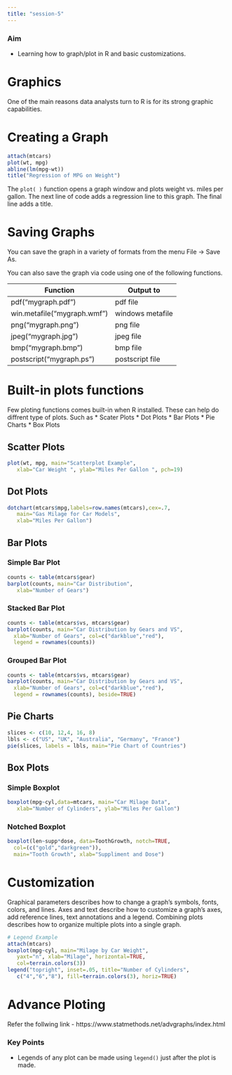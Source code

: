 ```yaml
---
title: "session-5"
---
```


### Aim { .session-start }
* Learning how to graph/plot in R and basic customizations.

# Graphics
One of the main reasons data analysts turn to R is for its strong graphic capabilities.

# Creating a Graph
```r
attach(mtcars)
plot(wt, mpg)
abline(lm(mpg~wt))
title("Regression of MPG on Weight")
```

The `plot( )` function opens a graph window and plots weight vs. miles per gallon.
The next line of code adds a regression line to this graph. The final line adds a title.

# Saving Graphs
You can save the graph in a variety of formats from the menu
File -> Save As.

You can also save the graph via code using one of the following functions.

| Function                    | Output to        |
|-----------------------------|------------------|
| pdf("mygraph.pdf")          | pdf file         |
| win.metafile("mygraph.wmf") | windows metafile |
| png("mygraph.png")          | png file         |
| jpeg("mygraph.jpg")         | jpeg file        |
| bmp("mygraph.bmp")          | bmp file         |
| postscript("mygraph.ps")    | postscript file  |

# Built-in plots functions
Few ploting functions comes built-in when R installed. These can help do diffrent type of plots. Such as
  * Scater Plots
  * Dot Plots
  * Bar Plots
  * Pie Charts
  * Box Plots
  
## Scatter Plots
```r
plot(wt, mpg, main="Scatterplot Example",
   xlab="Car Weight ", ylab="Miles Per Gallon ", pch=19)
```
  
## Dot Plots
```r
dotchart(mtcars$mpg,labels=row.names(mtcars),cex=.7,
   main="Gas Milage for Car Models",
   xlab="Miles Per Gallon")
```

## Bar Plots

### Simple Bar Plot
```r
counts <- table(mtcars$gear)
barplot(counts, main="Car Distribution",
   xlab="Number of Gears")
```

### Stacked Bar Plot
```r
counts <- table(mtcars$vs, mtcars$gear)
barplot(counts, main="Car Distribution by Gears and VS",
  xlab="Number of Gears", col=c("darkblue","red"),
  legend = rownames(counts))
```

### Grouped Bar Plot
```r
counts <- table(mtcars$vs, mtcars$gear)
barplot(counts, main="Car Distribution by Gears and VS",
  xlab="Number of Gears", col=c("darkblue","red"),
  legend = rownames(counts), beside=TRUE)
```

## Pie Charts

```r
slices <- c(10, 12,4, 16, 8)
lbls <- c("US", "UK", "Australia", "Germany", "France")
pie(slices, labels = lbls, main="Pie Chart of Countries")
```

## Box Plots

### Simple Boxplot
```r
boxplot(mpg~cyl,data=mtcars, main="Car Milage Data",
   xlab="Number of Cylinders", ylab="Miles Per Gallon")
```

### Notched Boxplot
```r
boxplot(len~supp*dose, data=ToothGrowth, notch=TRUE,
  col=(c("gold","darkgreen")),
  main="Tooth Growth", xlab="Suppliment and Dose")
```

# Customization
Graphical parameters describes how to change a graph's symbols, fonts, colors, and lines. Axes and text describe how to customize a graph's axes, add reference lines, text annotations and a legend. Combining plots describes how to organize multiple plots into a single graph.

```r
# Legend Example
attach(mtcars)
boxplot(mpg~cyl, main="Milage by Car Weight",
   yaxt="n", xlab="Milage", horizontal=TRUE,
   col=terrain.colors(3))
legend("topright", inset=.05, title="Number of Cylinders",
   c("4","6","8"), fill=terrain.colors(3), horiz=TRUE)
```

# Advance Ploting
Refer the follwing link - https://www.statmethods.net/advgraphs/index.html

### Key Points { .session-end }
* Legends of any plot can be made using `legend()` just after the plot is made.